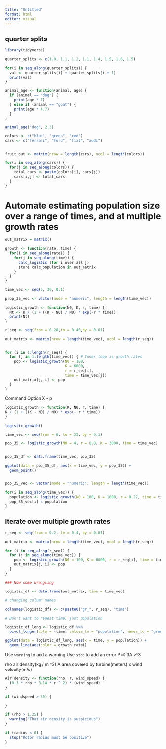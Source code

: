 ```yaml
---
title: "Untitled"
format: html
editor: visual
---
```


## quarter splits

```r

library(tidyverse)

quarter_splits <- c(1.0, 1.1, 1.2, 1.1, 1.4, 1.5, 1.6, 1.5)

for(i in seq_along(quarter_splits)) {
  val <- quarter_splits[i] + quarter_splits[i + 1]
  print(val)
}

```

```r

animal_age <- function(animal, age) {
  if (animal == "dog") {
    print(age * 7)
  } else if (animal == "goat") {
    print(age * 4.7)
  }
}

animal_age("dog", 2.3)


```

```r

colors <- c("blue", "green", "red")
cars <- c("ferrari", "ford", "fiat", "audi")


fruit_out <- matrix(nrow = length(cars), ncol = length(colors))

for(i in seq_along(cars)) {
  for(j in seq_along(colors)) {
    total_cars <- paste(colors[i], cars[j])
    cars[i,j] <- total_cars
  }
}
```

# Automate estimating population size over a range of times, and at multiple growth rates

```r
out_matrix = matrix()

growth <- function(rate, time) {
  for(i in seq_along(rate)) {
    for(j in seq_along(time)) {
      calc_logistic (for i over all j)
      store calc_population in out_matrix
    }
  }
}

time_vec <- seq(0, 30, 0.1)

prop_35_vec <- vector(mode = "numeric", length = length(time_vec))

logistic_growth <- function(N0, K, r, time) {
  Nt <- K / (1 + ((K - N0) / N0) * exp(-r * time))
  print(Nt)
}

r_seq <- seq(from = 0.20,to = 0.40,by = 0.01)

out_matrix <- matrix(nrow = length(time_vec), ncol = length(r_seq))


for (i in 1:length(r_seq)) {
  for (j in 1:length(time_vec)) { # Inner loop is growth rates
    pop <- logistic_growth(N0 = 100, 
                           K = 6000, 
                           r = r_seq[i], 
                           time = time_vec[j])
    out_matrix[j, i] <- pop
  }
}

```

Command Option X - p



```r


logistic_growth <- function(K, N0, r, time) {
K / (1 + ((K - N0) / N0) * exp(- r * time))
}

logistic_growth()

```


```r

time_vec <- seq(from = 0, to = 35, by = 0.1)

pop_35 <- logistic_growth(N0 = 4, r = 0.8, K = 3000, time = time_vec)


pop_35_df <- data.frame(time_vec, pop_35)

ggplot(data = pop_35_df, aes(x = time_vec, y = pop_35)) +
  geom_point()


pop_35_vec <- vector(mode = "numeric", length = length(time_vec))

for(i in seq_along(time_vec)) {
  population <- logistic_growth(N0 = 100, K = 1000, r = 0.27, time = time_vec[i])
  pop_35_vec[i] < population
}

```

## Iterate over multiple growth rates

```r

r_seq <- seq(from = 0.2, to = 0.4, by = 0.01)

```

```r

out_matrix <- matrix(nrow = length(time_vec), ncol = length(r_seq))

for (i in seq_along(r_seq)) {
  for (j in seq_along(time_vec)) {
    pop <- logistic_growth(N0 = 100, K = 6000, r = r_seq[i], time = time_vec[j])
    out_matrix[j, i] <- pop
  }
}

### Now some wrangling

logistic_df <- data.frame(out_matrix, time = time_vec)

# changing column names

colnames(logistic_df) <- c(paste0("gr_", r_seq), "time")

# Don't want to repeat time, just population

logistic_df_long <- logistic_df %>%
  pivot_longer(cols = -time, values_to = "population", names_to = "growth_rate")

ggplot(data = logistic_df_long, aes(x = time, y = population)) +
  geom_line(aes(color = growth_rate))


```


Use `warning` to add a warning
Use `stop` to add an error
P=0.3\rho A v^3

  
  rho air density(kg / m ^3)
A area covered by turbine(meters)
x wind velocity(m/s)

```r

Air density <- function(rho, r, wind_speed) {
  (0.3 * rho * 3.14 * r ^ 2) * (wind_speed)
}

if (windspeed > 30) {
  
}

if (rho > 1.25) {
  warning("That air density is suspicious")
}

if (radius < 0) {
  stop("Rotor radius must be positive")
}

```






